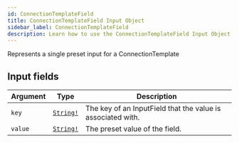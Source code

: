 ```yaml
---
id: ConnectionTemplateField
title: ConnectionTemplateField Input Object
sidebar_label: ConnectionTemplateField
description: Learn how to use the ConnectionTemplateField Input Object for Builder's API.
---
```


Represents a single preset input for a ConnectionTemplate

## Input fields

| Argument | Type                                      | Description                                                 |
| -------- | ----------------------------------------- | ----------------------------------------------------------- |
| `key`    | [`String!`](/self-managed/composer/builder/api/schema/scalar/String.mdx) | The key of an InputField that the value is associated with. |
| `value`  | [`String!`](/self-managed/composer/builder/api/schema/scalar/String.mdx) | The preset value of the field.                              |
